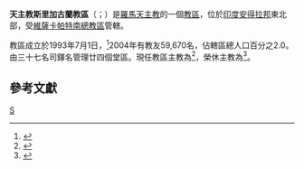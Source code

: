 {{Refimprove|time=2019-08-27T14:38:40+00:00}}
{{Infobox Roman Catholic diocese
|Roman Catholic Diocese of = 天主教斯里加古蘭教區
|Latin name of diocese = Dioecesis Srikakulamensis
|image = 
|caption = 
|location = [[印度|印度]]
|territory = [[安得拉邦|安得拉邦]]東北部
|population =59,670
|rite = 拉丁禮
|patron = 
|province = 維薩卡帕特南
|established = 1993年
|cathedral = 仁慈聖母主教座堂
|co-cathedral =
|leadership =主教
|website = 
|pope = {{incumbent pope}}
|ordinary = {{link-de|維傑耶·庫默爾·勒耶勒勒|Vijaya Kumar Rayarala}}
|coadjutor bishop =
|auxiliary =
|emeritus = {{link-en|阿達加特拉·欽納·因納亞|Addagatla Chinna Innayya|因納亞·欽納·阿達加特拉}}
}}
'''天主教斯里加古蘭教區'''（{{lang-la|Dioecesis Srikakulamensis}}；{{lang-en|Diocese of Srikakulam}}）是[[羅馬天主教|羅馬天主教]]的一個[[教區|教區]]，位於[[印度|印度]][[安得拉邦|安得拉邦]]東北部，受[[天主教維薩卡帕特南總教區|維薩卡帕特南總教區]]管轄。

教區成立於1993年7月1日，<ref>{{cite web |title=SRIKAKULAMENSIS* |url=https://w2.vatican.va/content/john-paul-ii/la/apost_constitutions/documents/hf_jp-ii_apc_19930701_srikakulamensis.html |publisher=Libreria Editrice Vaticana |accessdate=2019-08-27 |archiveurl=https://web.archive.org/web/20190827143750/https://w2.vatican.va/content/john-paul-ii/la/apost_constitutions/documents/hf_jp-ii_apc_19930701_srikakulamensis.html |archivedate=2019-08-27 |language=la |date=1993-07-01 |dead-url=no }}</ref>2004年有教友59,670名，佔轄區總人口百分之2.0。由三十七名司鐸名管理廿四個堂區。現任教區主教為{{link-de|維傑耶·庫默爾·勒耶勒勒|Vijaya Kumar Rayarala}}<ref>{{cite press release |title=Resignations and Appointments, 16.07.2019 |url=https://press.vatican.va/content/salastampa/en/bollettino/pubblico/2019/07/16/190716a.html |publisher=Holy See Press Office |accessdate=2019-08-27 |archiveurl=https://web.archive.org/web/20190827072152/https://press.vatican.va/content/salastampa/en/bollettino/pubblico/2019/07/16/190716a.html |archivedate=2019-08-27 |language=en |date=2019-07-16 |dead-url=no }}</ref>，榮休主教為{{link-en|阿達加特拉·欽納·因納亞|Addagatla Chinna Innayya|因納亞·欽納·阿達加特拉}}<ref>{{cite press release |title=Resignations and Appointments, 12.12.2018 |url=https://press.vatican.va/content/salastampa/en/bollettino/pubblico/2018/12/12/181212a.html |publisher=Holy See Press Office |accessdate=2019-07-15 |archiveurl=https://web.archive.org/web/20190715173057/https://press.vatican.va/content/salastampa/en/bollettino/pubblico/2018/12/12/181212a.html |archivedate=2019-07-15 |language=en |date=2018-12-12 |dead-url=no }}</ref>。

==參考文獻==
{{reflist}}

{{印度天主教拉丁禮教區}}
[[Category:印度天主教教區|S]]
